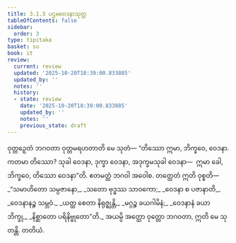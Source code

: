 ```yaml
---
title: 3.1.3 ပဌမဝေဒနာသုတ္တ
tableOfContents: false
sidebar:
  order: 3
type: tipitaka
basket: su
book: it
review:
  current: review
  updated: '2025-10-20T18:39:00.833885'
  updated_by: ''
  notes: ''
  history:
  - state: review
    date: '2025-10-20T18:39:00.833885'
    updated_by: ''
    notes: ''
    previous_state: draft
---
```



<DynamicBreadcrumb />


<ReviewStatus review={frontmatter.review} showDetails={true} />

<HypothesisAnnotation frontmatter={frontmatter} />

<Division number="52" book="it" e="ch" v="18" p="227">

<Paragraph number="338" book="it">
ဝုတ္တဉှေတံ ဘဂဝတာ ဝုတ္တမရဟတာတိ မေ သုတံ—
</Paragraph>

<Paragraph number="339" book="it">
“တိဿော ဣမာ, ဘိက္ခဝေ, ဝေဒနာ. ကတမာ တိဿော? သုခါ ဝေဒနာ, ဒုက္ခာ ဝေဒနာ, အဒုက္ခမသုခါ ဝေဒနာ—  ဣမာ ခေါ, ဘိက္ခဝေ, တိဿော ဝေဒနာ”တိ. ဧတမတ္ထံ ဘဂဝါ အဝေါစ. တတ္ထေတံ ဣတိ ဝုစ္စတိ—
</Paragraph>

<Paragraph number="340" type="verses" book="it">
_“သမာဟိတော သမ္ပဇာနော,_  
_သတော ဗုဒ္ဓဿ သာဝကော;_  
_ဝေဒနာ စ ပဇာနာတိ,_  
_ဝေဒနာနဉ္စ သမ္ဘဝံ._  

</Paragraph>

<Paragraph number="341" type="verses" book="it">
_ယတ္ထ စေတာ နိရုဇ္ဈန္တိ,_  
_မဂ္ဂဉ္စ ခယဂါမိနံ;_  
_ဝေဒနာနံ ခယာ ဘိက္ခု,_  
_နိစ္ဆာတော ပရိနိဗ္ဗုတော”တိ._  

</Paragraph>

<Paragraph number="342" book="it">
အယမ္ပိ အတ္ထော ဝုတ္တော ဘဂဝတာ, ဣတိ မေ သုတန္တိ.

</Paragraph>
</Division>

<Paragraph number="343" type="center" book="it">
တတိယံ.
</Paragraph>